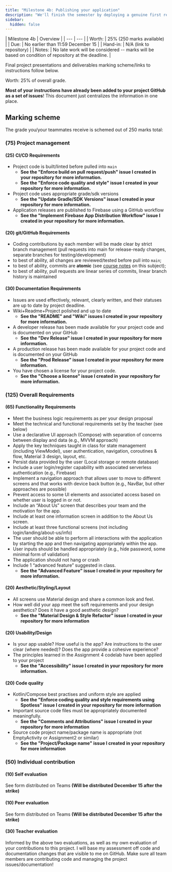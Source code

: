 ```yaml
---
title: "Milestone 4b: Publishing your application"
description: "We'll finish the semester by deploying a genuine first release for each of your projects, with as many requirements met as possible."
sidebar:
  hidden: false
---
```


<div class="first-col-header">
| Milestone 4b | Overview |
| --- | --- |
| Worth: | 25% (250 marks available) |
| Due: | No earlier than 11:59 December 15 |
| Hand-in: | N/A (link to repository) |
| Notes: | No late work will be considered -- marks will be based on condition of repository at the deadline. |
</div>

Final project presentations and deliverables marking scheme/links to instructions follow below.

Worth: 25% of overall grade.

**Most of your instructions have already been added to your project GitHub as a set of issues**! This document just centralizes the information in one place.

## Marking scheme

The grade you/your teammates receive is schemed out of 250 marks total:

### (75) Project management

#### (25) CI/CD Requirements

- Project code is built/linted before pulled into `main`
    - **See the "Enforce build on pull request/push" issue I created in your repository for more information.**
    - **See the "Enforce code quality and style" issue I created in your repository for more information.**
- Project code uses appropriate grade/sdk versions 
    - **See the "Update Gradle/SDK Versions" issue I created in your repository for more information.**
- Application releases are published to Firebase using a GitHub workflow
    - **See the "Implement Firebase App Distribution Workflow" issue I created in your repository for more information.**

#### (20) git/GitHub Requirements

- Coding contributions by each member will be made clear by strict branch management (pull requests into main for release-ready changes, separate branches for testing/development)
- to best of ability, all changes are reviewed/tested before pull into `main`;
- to best of ability, commits are **atomic** (see [course notes][atomic-git] on this subject); 
- to best of ability, pull requests are linear series of commits, linear branch history is maintained

#### (30) Documentation Requirements

- Issues are used effectively, relevant, clearly written, and their statuses are up to date by project deadline.
- Wiki+Readme+Project polished and up to date 
    - **See the "README" and "Wiki" issues I created in your repository for more information.**
- A developer release has been made available for your project code and is documented on your GitHub
    - **See the "Dev Release" issue I created in your repository for more information.**
- A production release has been made available for your project code and is documented on your GitHub
    - **See the "Prod Release" issue I created in your repository for more information.**
- You have chosen a license for your project code.
    - **See the "Choose a license" issue I created in your repository for more information.**

[m4b]: https://michaelhaaf.github.io/5A6-F23/project/milestone-4b
[atomic-git]: https://michaelhaaf.github.io/5A6-F23/lectures/development/01-git-basics/#commit-best-practices

### (125) Overall Requirements

#### (65) Functionality Requirements

- Meet the business logic requirements as per your design proposal
- Meet the technical and functional requirements set by the teacher (see below) 
- Use a declarative UI approach (Compose) with separation of concerns between display and data (e.g., MVVM approach)
- Apply the key techniques taught in class for state management (including ViewModel), user authentication, navigation, coroutines & flow, Material 3 design, layout, etc.
- Persist data provided by the user (Local storage or remote database)
- Include a user login/register capability with associated serverless authentication (e.g., Firebase)
- Implement a navigation approach that allows user to move to different screens and that works with device back button (e.g., NavBar, but other approaches are possible)
- Prevent access to some UI elements and associated access based on whether user is logged in or not.
- Include an “About Us” screen that describes your team and the motivation for the app.
- Include at least one information screen in addition to the About Us screen.
- Include at least three functional screens (not including login/landing/about-us/info)
- The user should be able to perform all interactions with the application by starting the app and then navigating appropriately within the app.
- User inputs should be handled appropriately (e.g., hide password, some minimal form of validation)
- The application should not hang or crash
- Include 1 “advanced feature” suggested in class.
    - **See the "Advanced Feature" issue I created in your repository for more information.**

#### (20) Aesthetic/Styling/Layout

- All screens use Material design and share a common look and feel.
- How well did your app meet the soft requirements and your design aesthetics? Does it have a good aesthetic design? 
    - **See the "Material Design & Style Refactor" issue I created in your repository for more information**

#### (20) Usability/Design

- Is your app usable? How useful is the app? Are instructions to the user clear (where needed)? Does the app provide a cohesive experience?
- The principles learned in the Assignment 4 codelab have been applied to your project 
    - **See the "Accessibility" issue I created in your repository for more information.**

#### (20) Code quality

- Kotlin/Compose best practises and uniform style are applied
    - **See the "Enforce coding quality and style requirements using Spotless" issue I created in your repository for more information**
- Important source code files must be appropriately documented meaningfully.
    - **See the "Comments and Attributions" issue I created in your repository for more information**
- Source code project name/package name is appropriate (not EmptyActivity or Assignment2 or similar)
    - **See the "Project/Package name" issue I created in your repository for more information**

### (50) Individual contribution 


#### (10) Self evaluation

See form distributed on Teams **(Will be distributed December 15 after the strike)**

#### (10) Peer evaluation

See form distributed on Teams **(Will be distributed December 15 after the strike)**

#### (30) Teacher evaluation

Informed by the above two evaluations, as well as my own evaluation of your contributions to this project. I will base my assessment off code and documentation changes that are visible to me on GitHub. Make sure all team members are contributing code and managing the project issues/documentation!

[m4b]: https://michaelhaaf.github.io/5A6-F23/project/milestone-4b
